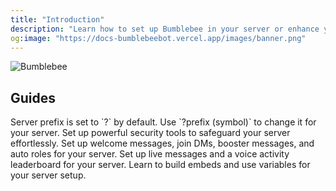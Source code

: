 ```yaml
---
title: "Introduction"
description: "Learn how to set up Bumblebee in your server or enhance your everyday use with commands & more. "
og:image: "https://docs-bumblebeebot.vercel.app/images/banner.png"
---
```


<Frame>
  <img
    src="/images/bumblebee.png"
    style={{ width:"100%" }}
    className="mx-auto"
    alt="Bumblebee"
    title=""
  />
</Frame>

## Guides

<Info>
  Server prefix is set to `?` by default. Use `?prefix (symbol)` to change it for your server.
</Info>

<CardGroup cols={2}>
  <Card title="Security Setup" icon="shield" href="securitysetup/antinuke">
    Set up powerful security tools to safeguard your server effortlessly.
  </Card>
  <Card title="Server Configuration" icon="gear" href="/serverconfig/messages">
    Set up welcome messages, join DMs, booster messages, and auto roles for your server.
  </Card>
  <Card title="Leaderboards" icon="crown" href="https://mintlify.com/docs/content/components/accordions">
    Set up live messages and a voice activity leaderboard for your server.
  </Card>
  <Card title="Embed Designing " icon="palette" href="https://mintlify.com/customers">
    Learn to build embeds and use variables for your server setup.
  </Card>
</CardGroup>